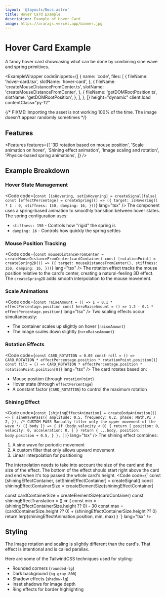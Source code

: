 ```yaml
---
layout: '@layouts/Docs.astro'
title: Hover Card Example
description: Example of Hover Card
image: https://ararajs.vercel.app/banner.jpg
---
```





# Hover Card <span class="text-arara-text/50">Example</span>

A fancy hover card showcasing what can be done by combining sine wave and spring primitives.

<ExampleWrapper
  codeSnippets={[
    {
      name: 'code',
      files: [
        {
          fileName: 'hover-card.tsx',
          slotName: 'hover-card',
        },
        {
          fileName: 'createMouseDistanceFromCenter.ts',
          slotName: 'createMouseDistanceFromCenter',
        },
        {
          fileName: 'getDOMRootPosition.ts',
          slotName: 'getDOMRootPosition',
        },
      ],
    },
  ]}
  height="dynamic"
  client:load
  contentClass="py-12"
>
{/* FIXME: Importing the asset is not working 100% of the time. The image doesn't appear randomly sometimes */}
  <HoverCard client:load imgSrc="https://cdn.pixabay.com/photo/2016/03/22/14/54/macaw-1273003_1280.jpg" class="max-w-64" />
  <RawCode slot="hover-card" code={RawHoverCard} lang="tsx" />
  <RawCode slot="getDOMRootPosition" code={RawGetDOMRootPosition} lang="tsx" />
  <RawCode
    slot="createMouseDistanceFromCenter"
    code={RawCreateMouseDistanceFromCenter}
    lang="tsx"
  />
</ExampleWrapper>

## Features

<Features
  features={[
  '3D rotation based on mouse position',
  'Scale animation on hover',
  'Shining effect animation',
  'Image scaling and rotation',
  'Physics-based spring animations',
]}
/>

## Example Breakdown

### Hover State Management
<Code code={`
const [isHovering, setIsHovering] = createSignal(false)
const [effectPercentage] = createSpring(() => ({
  target: isHovering() ? 1 : 0,
  stiffness: 150,
  damping: 16,
}))
`} lang="tsx" />
The component uses a spring-based animation to smoothly transition between hover states. The spring configuration uses:
- `stiffness: 150` - Controls how "rigid" the spring is
- `damping: 16` - Controls how quickly the spring settles

### Mouse Position Tracking
<Code code={`
const mouseDistanceFromCenter = createMouseDistanceFromCenter(cardContainer)
const [rotationPoint] = createSpring2D(() => ({
  target: mouseDistanceFromCenter(),
  stiffness: 150,
  damping: 16,
}))
`} lang="tsx" />
The rotation effect tracks the mouse position relative to the card's center, creating a natural-feeling 3D effect. The `createSpring2D` adds smooth interpolation to the mouse movement.

### Scale Animations
<Code code={`
const raiseAmount = () => 1 + 0.1 * effectPercentage.position
const heroRaiseAmount = () => 1.2 - 0.1 * effectPercentage.position
`} lang="tsx" />
Two scaling effects occur simultaneously:
- The container scales up slightly on hover (`raiseAmount`)
- The image scales down slightly (`heroRaiseAmount`)

### Rotation Effects
<Code code={`
const CARD_ROTATION = 0.05
const roll = () => CARD_ROTATION * effectPercentage.position * rotationPoint.position[1]
const tilt = () => CARD_ROTATION * effectPercentage.position * rotationPoint.position[0]
`} lang="tsx" />
The card rotates based on:
- Mouse position (through `rotationPoint`)
- Hover state (through `effectPercentage`)
- A constant factor (`CARD_ROTATION`) to control the maximum rotation

### Shining Effect

<Code code={`
const [shiningEffectAnimation] = createBodyAnimation(() => [
  sineWavePass({
    amplitude: 0.5,
    frequency: 0.2,
    phase: Math.PI / 2,
  }),
  /*
  CUSTOM PASS
  Manually filter only the upper movement of the wave
  */
  ({ body }) => {
    if (body.velocity < 0) {
      return {
        position: 0,
        velocity: 0,
        acceleration: 0,
      }
    }
    return {
      ...body,
      position: body.position + 0.5,
    }
  },
])
`} lang="tsx" />
The shining effect combines:
1. A sine wave for periodic movement
2. A custom filter that only allows upward movement
3. Linear interpolation for positioning

The interpolation needs to take into account the size of the card and the size of the effect. The bottom of the effect should start right above the card and end when it's top passed the whole card's height.
<Code code={`
const [shiningEffectContainer, setShineEffectContainer] = createSignal<HTMLDivElement>()
const shiningEffectContainerSize = createElementSize(shiningEffectContainer)

const cardContainerSize = createElementSize(cardContainer)
const shiningEffectTranslation = () => {
  const min = -(shiningEffectContainerSize.height ?? 0) - 30
  const max =
    (cardContainerSize.height ?? 0) + (shiningEffectContainerSize.height ?? 0)
  return lerp(shiningEffectAnimation.position, min, max)
}
`} lang="tsx" />

## Styling

The Image rotation and scaling is slightly different than the card's. That effect is intentional and is called <Link href="https://en.wikipedia.org/wiki/Parallax" newTab>parallax</Link>.

Here are some of the TailwindCSS techniques used for styling:
- Rounded corners (`rounded-lg`)
- Dark background (`bg-gray-800`)
- Shadow effects (`shadow-lg`)
- Inset shadows for image depth
- Ring effects for border highlighting